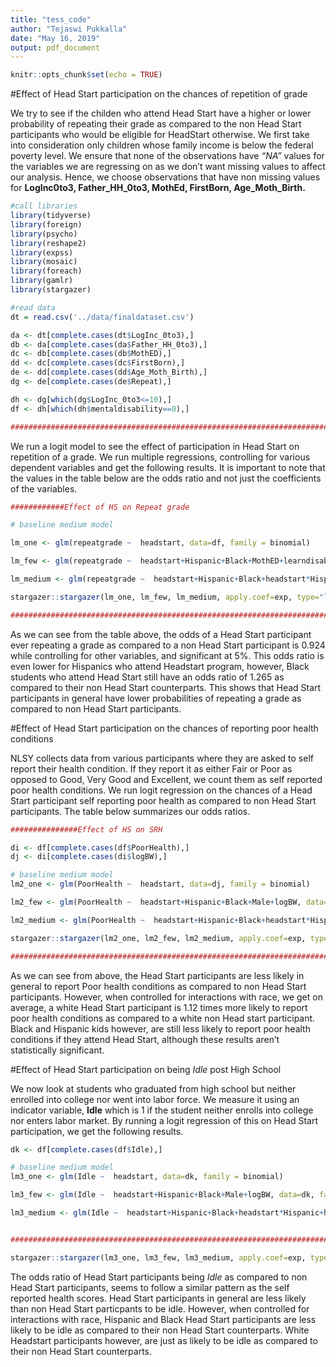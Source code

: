```yaml
---
title: "tess_code"
author: "Tejaswi Pukkalla"
date: "May 16, 2019"
output: pdf_document
---
```


```r
knitr::opts_chunk$set(echo = TRUE)
```

#Effect of Head Start participation on the chances of repetition of grade

We try to see if the childen who attend Head Start have a higher or lower probability of repeating their grade as compared to the non Head Start participants who would be eligible for HeadStart otherwise. We first take into consideration only children whose family income is below the federal poverty level. We ensure that none of the observations have *"NA"* values for the variables we are regressing on as we don't want missing values to affect our analysis. Hence, we choose observations that have non missing values for **LogInc0to3, Father_HH_0to3, MothEd, FirstBorn, Age_Moth_Birth.** 
```r
#call libraries
library(tidyverse)
library(foreign)
library(psycho)
library(reshape2)
library(expss)
library(mosaic)
library(foreach)
library(gamlr)
library(stargazer)

#read data
dt = read.csv('../data/finaldataset.csv')

da <- dt[complete.cases(dt$LogInc_0to3),]
db <- da[complete.cases(da$Father_HH_0to3),]
dc <- db[complete.cases(db$MothED),]
dd <- dc[complete.cases(dc$FirstBorn),]
de <- dd[complete.cases(dd$Age_Moth_Birth),]
dg <- de[complete.cases(de$Repeat),]

dh <- dg[which(dg$LogInc_0to3<=10),]
df <- dh[which(dh$mentaldisability==0),]

##########################################################################33
```

We run a logit model to see the effect of participation in Head Start on repetition of a grade. We run multiple regressions, controlling for various dependent variables and get the following results. It is important to note that the values in the table below are the odds ratio and not just the coefficients of the variables.

```r
############Effect of HS on Repeat grade

# baseline medium model

lm_one <- glm(repeatgrade ~  headstart, data=df, family = binomial)

lm_few <- glm(repeatgrade ~  headstart+Hispanic+Black+MothED+learndisability, data=df, family = binomial)

lm_medium <- glm(repeatgrade ~  headstart+Hispanic+Black+headstart*Hispanic+headstart*Black+Male+MothED+learndisability, data=df, family = binomial)

stargazer::stargazer(lm_one, lm_few, lm_medium, apply.coef=exp, type="latex", title="Odds ratio of Head Start participants repeating a grade compared to non Head Start participants", header=FALSE, single.row=TRUE)

############################################################################
```

As we can see from the table above, the odds of a Head Start participant ever repeating a grade as compared to a non Head Start participant is 0.924 while controlling for other variables, and significant at 5%. This odds ratio is even lower for Hispanics who attend Headstart program, however, Black students who attend Head Start still have an odds ratio of 1.265 as compared to their non Head Start counterparts. This shows that Head Start participants in general have lower probabilities of repeating a grade as compared to non Head Start participants.

#Effect of Head Start participation on the chances of reporting poor health conditions

NLSY collects data from various participants where they are asked to self report their health condition. If they report it as either Fair or Poor as opposed to Good, Very Good and Excellent, we count them as self reported poor health conditions. We run logit regression on the chances of a Head Start participant self reporting poor health as compared to non Head Start participants. The table below summarizes our odds ratios.

```r
###############Effect of HS on SRH

di <- df[complete.cases(df$PoorHealth),]
dj <- di[complete.cases(di$logBW),]

# baseline medium model
lm2_one <- glm(PoorHealth ~  headstart, data=dj, family = binomial)

lm2_few <- glm(PoorHealth ~  headstart+Hispanic+Black+Male+logBW, data=dj, family = binomial)

lm2_medium <- glm(PoorHealth ~  headstart+Hispanic+Black+headstart*Hispanic+headstart*Black+Male+logBW, data=dj, family = binomial)

stargazer::stargazer(lm2_one, lm2_few, lm2_medium, apply.coef=exp, type="latex", title="Odds ratio of Head Start participants reporting poor health compared to non Head Start participants", header=FALSE, single.row=TRUE)

#######################################################################################
```

As we can see from above, the Head Start participants are less likely in general to report Poor health conditions as compared to non Head Start participants. However, when controlled for interactions with race, we get on average, a white Head Start participant is 1.12 times more likely to report poor health conditions as compared to a white non Head start participant. Black and Hispanic kids however, are still less likely to report poor health conditions if they attend Head Start, although these results aren't statistically significant.

#Effect of Head Start participation on being *Idle* post High School

We now look at students who graduated from high school but neither enrolled into college nor went into labor force. We measure it using an indicator variable, **Idle** which is 1 if the student neither enrolls into college nor enters labor market. By running a logit regression of this on Head Start participation, we get the following results.

```r
dk <- df[complete.cases(df$Idle),]

# baseline medium model
lm3_one <- glm(Idle ~  headstart, data=dk, family = binomial)

lm3_few <- glm(Idle ~  headstart+Hispanic+Black+Male+logBW, data=dk, family = binomial)

lm3_medium <- glm(Idle ~  headstart+Hispanic+Black+headstart*Hispanic+headstart*Black+Male+hsgrad, data=dk, family = binomial)


#######################################################################################
```

```r

stargazer::stargazer(lm3_one, lm3_few, lm3_medium, apply.coef=exp, type="latex", title="Odds ratio of Head Start participants being both out of school and labor force compared to non Head Start participants",  header=FALSE, single.row=TRUE)
```

The odds ratio of Head Start participants being *Idle* as compared to non Head Start participants, seems to follow a similar pattern as the self reported health scores. Head Start participants in general are less likely than non Head Start particpants to be idle. However, when controlled for interactions with race, Hispanic and Black Head Start participants are less likely to be idle as compared to their non Head Start counterparts. White Headstart participants however, are just as likely to be idle as compared to their non Head Start counterparts.